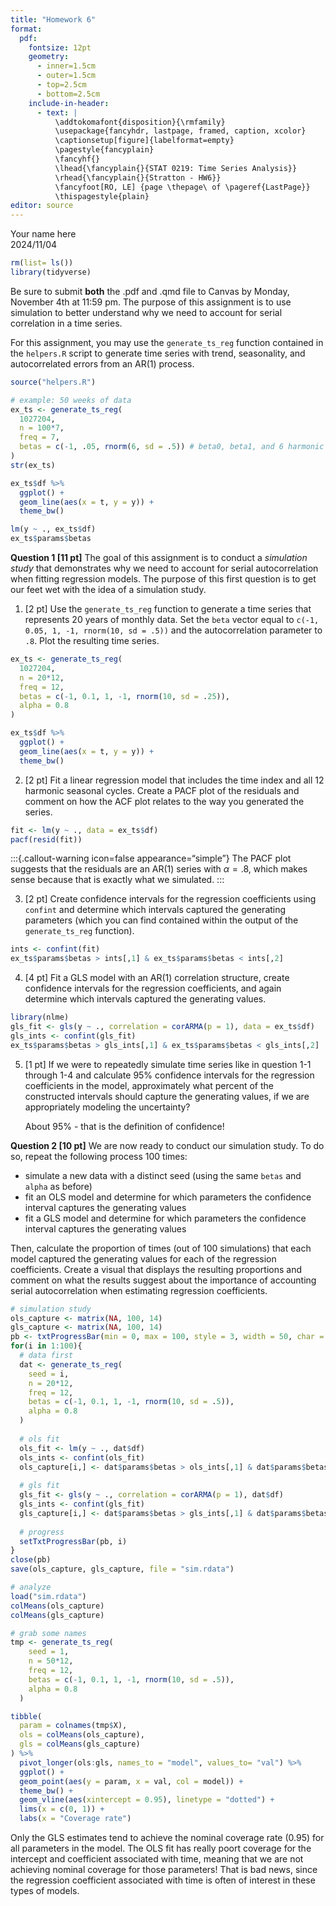 ```yaml
---
title: "Homework 6"
format:
  pdf:
    fontsize: 12pt
    geometry:
      - inner=1.5cm
      - outer=1.5cm
      - top=2.5cm
      - bottom=2.5cm
    include-in-header:
      - text: |
          \addtokomafont{disposition}{\rmfamily}
          \usepackage{fancyhdr, lastpage, framed, caption, xcolor}
          \captionsetup[figure]{labelformat=empty}
          \pagestyle{fancyplain}
          \fancyhf{}
          \lhead{\fancyplain{}{STAT 0219: Time Series Analysis}}
          \rhead{\fancyplain{}{Stratton - HW6}}
          \fancyfoot[RO, LE] {page \thepage\ of \pageref{LastPage}}
          \thispagestyle{plain}
editor: source
---
```

<!-- Note: the YAML header is everything above this line. -->
\vspace{-3in}
\textbf{Name:} Your name here  
\textbf{Due:} 2024/11/04
\vspace{1.5in}

```r
rm(list= ls())
library(tidyverse)
```

Be sure to submit **both** the .pdf and .qmd file to Canvas by Monday, November 4th at 11:59 pm. The purpose of this assignment is to use simulation to better understand why we need to account for serial correlation in a time series. 

For this assignment, you may use the `generate_ts_reg` function contained in the `helpers.R` script to generate time series with trend, seasonality, and autocorrelated errors from an AR(1) process. 

```r
source("helpers.R")

# example: 50 weeks of data
ex_ts <- generate_ts_reg(
  1027204,
  n = 100*7,
  freq = 7,
  betas = c(-1, .05, rnorm(6, sd = .5)) # beta0, beta1, and 6 harmonic cycles
)
str(ex_ts)

ex_ts$df %>%
  ggplot() + 
  geom_line(aes(x = t, y = y)) +
  theme_bw()

lm(y ~ ., ex_ts$df)
ex_ts$params$betas
```

\newpage

**Question 1 [11 pt]** The goal of this assignment is to conduct a *simulation study* that demonstrates why we need to account for serial autocorrelation when fitting regression models. The purpose of this first question is to get our feet wet with the idea of a simulation study. 

1. [2 pt] Use the `generate_ts_reg` function to generate a time series that represents 20 years of monthly data. Set the `beta` vector equal to `c(-1, 0.05, 1, -1, rnorm(10, sd = .5))` and the autocorrelation parameter to `.8`. Plot the resulting time series. 

```r
ex_ts <- generate_ts_reg(
  1027204,
  n = 20*12,
  freq = 12,
  betas = c(-1, 0.1, 1, -1, rnorm(10, sd = .25)),
  alpha = 0.8
)

ex_ts$df %>%
  ggplot() + 
  geom_line(aes(x = t, y = y)) +
  theme_bw()
```

2. [2 pt] Fit a linear regression model that includes the time index and all 12 harmonic seasonal cycles. Create a PACF plot of the residuals and comment on how the ACF plot relates to the way you generated the series. 

```r
fit <- lm(y ~ ., data = ex_ts$df)
pacf(resid(fit))
```

   :::{.callout-warning icon=false appearance="simple"}
   The PACF plot suggests that the residuals are an AR(1) series with $\alpha = .8$, which makes sense because that is exactly what we simulated. 
   :::

3. [2 pt] Create confidence intervals for the regression coefficients using `confint` and determine which intervals captured the generating parameters (which you can find contained within the output of the `generate_ts_reg` function). 

```r
ints <- confint(fit)
ex_ts$params$betas > ints[,1] & ex_ts$params$betas < ints[,2]
```

4. [4 pt] Fit a GLS model with an AR(1) correlation structure, create confidence intervals for the regression coefficients, and again determine which intervals captured the generating values. 

```r
library(nlme)
gls_fit <- gls(y ~ ., correlation = corARMA(p = 1), data = ex_ts$df)
gls_ints <- confint(gls_fit)
ex_ts$params$betas > gls_ints[,1] & ex_ts$params$betas < gls_ints[,2]
```

5. [1 pt] If we were to repeatedly simulate time series like in question 1-1 through 1-4 and calculate 95% confidence intervals for the regression coefficients in the model, approximately what percent of the constructed intervals should capture the generating values, if we are appropriately modeling the uncertainty?

   :::{.callout-warning icon=false appearance="simple"}
   About 95% - that is the definition of confidence!
   :::
   
\newpage

**Question 2 [10 pt]** We are now ready to conduct our simulation study. To do so, repeat the following process 100 times:

- simulate a new data with a distinct seed (using the same `betas` and `alpha` as before)
- fit an OLS model and determine for which parameters the confidence interval captures the generating values
- fit a GLS model and determine for which parameters the confidence interval captures the generating values

Then, calculate the proportion of times (out of 100 simulations) that each model captured the generating values for each of the regression coefficients. Create a visual that displays the resulting proportions and comment on what the results suggest about the importance of accounting serial autocorrelation when estimating regression coefficients. 

```r
# simulation study
ols_capture <- matrix(NA, 100, 14)
gls_capture <- matrix(NA, 100, 14)
pb <- txtProgressBar(min = 0, max = 100, style = 3, width = 50, char = "=") 
for(i in 1:100){
  # data first
  dat <- generate_ts_reg(
    seed = i,
    n = 20*12,
    freq = 12,
    betas = c(-1, 0.1, 1, -1, rnorm(10, sd = .5)),
    alpha = 0.8
  )
  
  # ols fit
  ols_fit <- lm(y ~ ., dat$df)
  ols_ints <- confint(ols_fit)
  ols_capture[i,] <- dat$params$betas > ols_ints[,1] & dat$params$betas < ols_ints[,2]
  
  # gls fit
  gls_fit <- gls(y ~ ., correlation = corARMA(p = 1), dat$df)
  gls_ints <- confint(gls_fit)
  gls_capture[i,] <- dat$params$betas > gls_ints[,1] & dat$params$betas < gls_ints[,2]
  
  # progress
  setTxtProgressBar(pb, i)
}
close(pb)
save(ols_capture, gls_capture, file = "sim.rdata")
```

```r
# analyze
load("sim.rdata")
colMeans(ols_capture)
colMeans(gls_capture)

# grab some names
tmp <- generate_ts_reg(
    seed = 1,
    n = 50*12,
    freq = 12,
    betas = c(-1, 0.1, 1, -1, rnorm(10, sd = .5)),
    alpha = 0.8
  )

tibble(
  param = colnames(tmp$X),
  ols = colMeans(ols_capture),
  gls = colMeans(gls_capture)
) %>%
  pivot_longer(ols:gls, names_to = "model", values_to= "val") %>%
  ggplot() +
  geom_point(aes(y = param, x = val, col = model)) +
  theme_bw() +
  geom_vline(aes(xintercept = 0.95), linetype = "dotted") +
  lims(x = c(0, 1)) +
  labs(x = "Coverage rate")
```

:::{.callout-warning icon=false appearance="simple"}
Only the GLS estimates tend to achieve the nominal coverage rate (0.95) for all parameters in the model. The OLS fit has really poort coverage for the intercept and coefficient associated with time, meaning that we are not achieving nominal coverage for those parameters! That is bad news, since the regression coefficient associated with time is often of interest in these types of models. 
:::
   
   